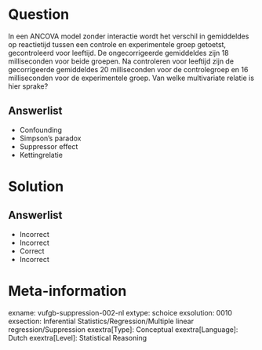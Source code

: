 Question
========
  
In een ANCOVA model zonder interactie wordt het verschil in gemiddeldes op reactietijd tussen een controle en experimentele groep getoetst, gecontroleerd voor leeftijd. De ongecorrigeerde gemiddeldes zijn 18 milliseconden voor beide groepen. Na controleren voor leeftijd zijn de gecorrigeerde gemiddeldes 20 milliseconden voor de controlegroep en 16 milliseconden voor de experimentele groep. Van welke multivariate relatie is hier sprake?

  
Answerlist
----------
* Confounding
* Simpson’s paradox
* Suppressor effect
* Kettingrelatie

Solution
========

Answerlist
----------
* Incorrect
* Incorrect
* Correct
* Incorrect

Meta-information
================
exname: vufgb-suppression-002-nl
extype: schoice
exsolution: 0010
exsection: Inferential Statistics/Regression/Multiple linear regression/Suppression
exextra[Type]: Conceptual
exextra[Language]: Dutch
exextra[Level]: Statistical Reasoning
